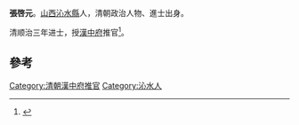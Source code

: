 {{for|元朝大臣张启元|张启元 (元朝)}}
'''張啓元'''。[[山西|山西]][[沁水縣|沁水縣]]人，清朝政治人物、進士出身。

清顺治三年进士，授[[漢中府|漢中府]]推官<ref>{{cite book|author1=（清）王轩等纂修|editor=刘克文总点校|title=山西通志|date=1990年11月|publisher=北京：中华书局|isbn=7-101-00700-7|pages=1912|accessdate=2016-05-06}}</ref>。

==參考==
{{reflist}}
{{清朝人物小作品}}
{{順治三年丙戌科殿試金榜}}

[[Category:清朝漢中府推官|Category:清朝漢中府推官]]
[[Category:沁水人|Category:沁水人]]